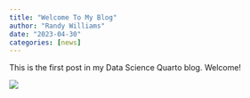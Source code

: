 ```yaml
---
title: "Welcome To My Blog"
author: "Randy Williams"
date: "2023-04-30"
categories: [news]
---
```


This is the first post in my Data Science Quarto blog. Welcome!

![](thumbnail.jpg)
